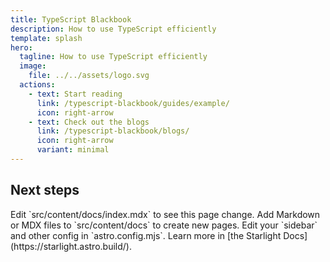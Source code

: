 ```yaml
---
title: TypeScript Blackbook
description: How to use TypeScript efficiently
template: splash
hero:
  tagline: How to use TypeScript efficiently
  image:
    file: ../../assets/logo.svg
  actions:
    - text: Start reading
      link: /typescript-blackbook/guides/example/
      icon: right-arrow
    - text: Check out the blogs
      link: /typescript-blackbook/blogs/
      icon: right-arrow
      variant: minimal
---
```



## Next steps

<CardGrid stagger>
 <Card title="Update content" icon="pencil">
  Edit `src/content/docs/index.mdx` to see this page change.
 </Card>
 <Card title="Add new content" icon="add-document">
  Add Markdown or MDX files to `src/content/docs` to create new pages.
 </Card>
 <Card title="Configure your site" icon="setting">
  Edit your `sidebar` and other config in `astro.config.mjs`.
 </Card>
 <Card title="Read the docs" icon="open-book">
  Learn more in [the Starlight Docs](https://starlight.astro.build/).
 </Card>
</CardGrid>
